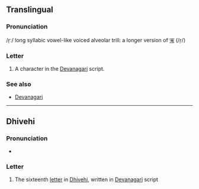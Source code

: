 {{character info}}
==Translingual==

===Pronunciation===
/r̩ː/ long syllabic vowel-like voiced alveolar trill: a longer version of [[ऋ]] (/r̩/)

===Letter===
{{mul-Deva|ṝ}}

# A character in the [[Devanagari]] script.

===See also===
* [[w:Devanagari|Devanagari]]

----

==Dhivehi==

===Pronunciation===
* {{IPA|dv|[r̩]}}

===Letter===
{{head|dv|letter|tr=ṛ}}

# The sixteenth [[letter]] in [[Dhivehi]], written in [[Devanagari]] script